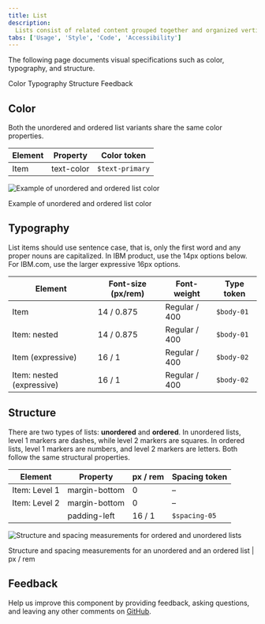```yaml
---
title: List
description:
  Lists consist of related content grouped together and organized vertically.
tabs: ['Usage', 'Style', 'Code', 'Accessibility']
---
```


<PageDescription>

The following page documents visual specifications such as color, typography,
and structure.

</PageDescription>

<AnchorLinks>

<AnchorLink>Color</AnchorLink>
<AnchorLink>Typography</AnchorLink>
<AnchorLink>Structure</AnchorLink>
<AnchorLink>Feedback</AnchorLink>

</AnchorLinks>

## Color

Both the unordered and ordered list variants share the same color properties.

| Element | Property   | Color token     |
| ------- | ---------- | --------------- |
| Item    | text-color | `$text-primary` |

<Row>
<Column colLg={8}>

![Example of unordered and ordered list color](images/list-style-1.png)

</Column>
</Row>

<Caption>Example of unordered and ordered list color</Caption>

## Typography

List items should use sentence case, that is, only the first word and any proper
nouns are capitalized. In IBM product, use the 14px options below. For IBM.com,
use the larger expressive 16px options.

| Element                   | Font-size (px/rem) | Font-weight   | Type token |
| ------------------------- | ------------------ | ------------- | ---------- |
| Item                      | 14 / 0.875         | Regular / 400 | `$body-01` |
| Item: nested              | 14 / 0.875         | Regular / 400 | `$body-01` |
| Item (expressive)         | 16 / 1             | Regular / 400 | `$body-02` |
| Item: nested (expressive) | 16 / 1             | Regular / 400 | `$body-02` |

## Structure

There are two types of lists: **unordered** and **ordered**. In unordered lists,
level 1 markers are dashes, while level 2 markers are squares. In ordered lists,
level 1 markers are numbers, and level 2 markers are letters. Both follow the
same structural properties.

| Element       | Property      | px / rem | Spacing token |
| ------------- | ------------- | -------- | ------------- |
| Item: Level 1 | margin-bottom | 0        | –             |
| Item: Level 2 | margin-bottom | 0        | –             |
|               | padding-left  | 16 / 1   | `$spacing-05` |

<div className="image--fixed">

![Structure and spacing measurements for ordered and unordered lists](images/list-style-2.png)

</div>

<Caption>
  Structure and spacing measurements for an unordered and an ordered list | px /
  rem
</Caption>

## Feedback

Help us improve this component by providing feedback, asking questions, and
leaving any other comments on
[GitHub](https://github.com/carbon-design-system/carbon-website/issues/new?assignees=&labels=feedback&template=feedback.md).
